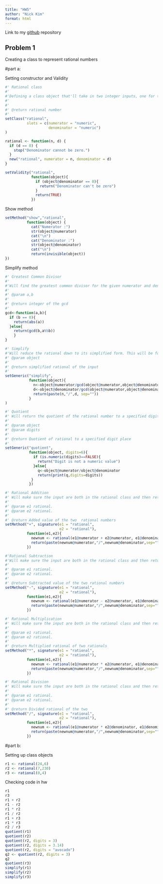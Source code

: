 ```yaml
---
title: "HW5"
author: "Nick Kim"
format: html
---
```


Link to my [github]("www.github.com/nick-kimm/STAT-506") repository 

## Problem 1

Creating a class to represent rational numbers

#part a:

Setting constructor and Validity 
```r
#' Rational class
#' 
#'Defining a class object that'll take in two integer inputs, one for the numerator and one for the denominator. This will be used to return a rational number given the input.
#'
#'
#' @return rational number
#' 
setClass("rational",
          slots = c(numerator = "numeric",
                    denominator = "numeric")
)

rational <- function(n, d) {
  if (d == 0) {
    stop("Denominator cannot be zero.")
  }
  new("rational", numerator = n, denominator = d)
}

setValidity("rational",
            function(object){
              if (object@denominator == 0){
                return("Denominator can't be zero")
              }
              return(TRUE)
            })
```

Show method
```r
setMethod("show","rational",
          function(object) {
            cat("Numerator :")
            str(object@numerator)
            cat("\n")
            cat("Denominator :")
            str(object@denominator)
            cat("\n")
            return(invisible(object))
})
```

Simplify method
```r
#' Greatest Common Divisor
#'
#'Will find the greatest common divisor for the given numerator and denominator values in the "rational" object. The function will use the Euclidean method, which is a recursive solution to get the gcd. This algorithm will continiously take the mod of the numbers until the remainder is zero, where a will store the value of previous operation. 
#'
#' @param a,b 
#'
#' @return integer of the gcd
#' 
gcd<-function(a,b){
  if (b == 0){
    return(abs(a))
  }else{
    return(gcd(b,a%%b))
    }
}

#' Simplify
#'Will reduce the rational down to its simplified form. This will be found by dividing the numerator by the gcd of the numerator and denominator and similarly for the denominator.
#' @param object 
#'
#' @return simplified rational of the input
#' 
setGeneric("simplify",
           function(object){
             n<-object@numerator/gcd(object@numerator,object@denominator)
             d<-object@denominator/gcd(object@numerator,object@denominator)
             return(paste(n,"/",d, sep=""))
           }
)
```

```r
#' Quotient
#' Will return the quotient of the rational number to a specified digit place. The default digit length will be set at 6.
#'
#' @param object 
#' @param digits 
#'
#' @return Quotient of rational to a specified digit place
#' 
setGeneric("quotient",
           function(object, digits=6){
             if (is.numeric(digits)==FALSE){
               return("Digit is not a numeric value")
             }else{
               q<-object@numerator/object@denominator
               return(print(q,digits=digits))
            }
           })
```

```r
#' Rational Addition
#' Will make sure the input are both in the rational class and then return the added value of the two. This will be done by calling a new rational where the numerator is the added value of the numerators and the denominator is found in the same fashion.
#'
#' @param e1 rational. 
#' @param e2 rational. 
#'
#' @return Added value of the two  rational numbers
setMethod("+", signature(e1 = "rational",
                         e2 = "rational"),
          function(e1,e2){
            newnum <- rational(e1@numerator + e2@numerator, e1@denominator + e2@denominator)
            return(paste(newnum@numerator,"/",newnum@denominator,sep=""))
          })

#'Rational Subtraction 
#'Will make sure the input are both in the rational class and then return the subtracted value of the two. This will be done by calling a new rational where the numerator is the subtracted value of the numerators and the denominator is found in the same fashion.
#'
#' @param e1 rational. 
#' @param e2 rational. 
#'
#' @return Subtracted value of the two rational numbers
setMethod("-", signature(e1 = "rational",
                         e2 = "rational"),
          function(e1,e2){
            newnum <- rational(e1@numerator - e2@numerator, e1@denominator - e2@denominator)
            return(paste(newnum@numerator,"/",newnum@denominator,sep=""))
          })

#' Rational Multiplication
#' Will make sure the input are both in the rational class and then return the multiplied value of the two. This will be done by calling a new rational where the numerator is the multiplied value of the numerators and the denominator is found in the same fashion.
#'
#' @param e1 rational. 
#' @param e2 rational. 
#'
#' @return Multiplied rational of two rationals
setMethod("*", signature(e1 = "rational",
                         e2 = "rational"),
          function(e1,e2){
            newnum <- rational(e1@numerator * e2@numerator, e1@denominator * e2@denominator)
            return(paste(newnum@numerator,"/",newnum@denominator,sep=""))
          })

#' Rational Division
#' Will make sure the input are both in the rational class and then return the divided value of the two. Since division of rationals is just multiplication of the reciprocal of one of the rationals the value will be found by multipliying the numerator of one with denominator of the other and vice versa.
#'
#' @param e1 rational. 
#' @param e2 rational. 
#'
#' @return Divided rational of the two
setMethod("/", signature(e1 = "rational",
                         e2 = "rational"),
          function(e1,e2){
            newnum <- rational(e1@numerator * e2@denominator, e1@denominator * e2@numerator)
            return(paste(newnum@numerator,"/",newnum@denominator,sep=""))
          })
```


#part b:

Setting up class objects
```r
r1 <- rational(24,6)
r2 <- rational(7,230)
r3 <- rational(0,4)
```

Checking code in hw
```r
r1
r3
r1 + r2
r1 - r2
r1 * r2
r1 / r2
r1 + r3
r1 * r3
r2 / r3
quotient(r1)
quotient(r2)
quotient(r2, digits = 3)
quotient(r2, digits = 3.14)
quotient(r2, digits = "avocado")
q2 <- quotient(r2, digits = 3)
q2
quotient(r3)
simplify(r1)
simplify(r2)
simplify(r3)
```
